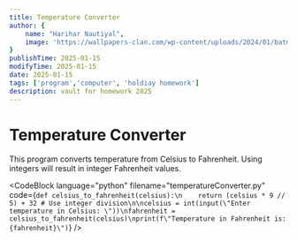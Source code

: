 ```yaml
---
title: Temperature Converter
author: {
    name: "Harihar Nautiyal",
    image: 'https://wallpapers-clan.com/wp-content/uploads/2024/01/batman-profile-rain-dark-blue-desktop-wallpaper-preview.jpg'
}
publishTime: 2025-01-15
modifyTime: 2025-01-15
date: 2025-01-15
tags: ['program','computer', 'holdiay homework']
description: vault for homework 2025
---
```


# Temperature Converter

This program converts temperature from Celsius to Fahrenheit. Using integers will result in integer Fahrenheit values.

<CodeBlock
language="python"
filename="temperatureConverter.py"
code={`def celsius_to_fahrenheit(celsius):\n    return (celsius * 9 // 5) + 32 # Use integer division\n\ncelsius = int(input(\"Enter temperature in Celsius: \"))\nfahrenheit = celsius_to_fahrenheit(celsius)\nprint(f\"Temperature in Fahrenheit is: {fahrenheit}\")`}
/>